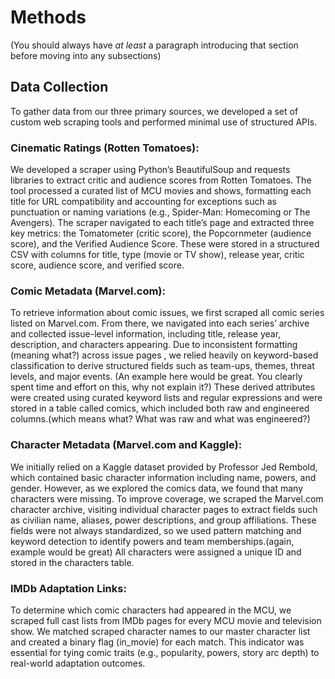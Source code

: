 # Methods

(You should always have _at least_ a paragraph introducing that section before moving into any subsections)

## Data Collection
To gather data from our three primary sources, we developed a set of custom web scraping tools and performed minimal use of structured APIs.

### Cinematic Ratings (Rotten Tomatoes):
We developed a scraper using Python’s BeautifulSoup and requests libraries to extract critic and audience scores from Rotten Tomatoes. The tool processed a curated list of MCU movies and shows, formatting each title for URL compatibility and accounting for exceptions such as punctuation or naming variations (e.g., Spider-Man: Homecoming or The Avengers). The scraper navigated to each title’s page and extracted three key metrics: the Tomatometer (critic score), the Popcornmeter (audience score), and the Verified Audience Score. These were stored in a structured CSV with columns for title, type (movie or TV show), release year, critic score, audience score, and verified score.

### Comic Metadata (Marvel.com):
To retrieve information about comic issues, we first scraped all comic series listed on Marvel.com. From there, we navigated into each series’ archive and collected issue-level information, including title, release year, description, and characters appearing. Due to inconsistent formatting (meaning what?) across issue pages , we relied heavily on keyword-based classification to derive structured fields such as team-ups, themes, threat levels, and major events. (An example here would be great. You clearly spent time and effort on this, why not explain it?) These derived attributes were created using curated keyword lists and regular expressions and were stored in a table called comics, which included both raw and engineered columns.(which means what? What was raw and what was engineered?)

### Character Metadata (Marvel.com and Kaggle):
We initially relied on a Kaggle dataset provided by Professor Jed Rembold, which contained basic character information including name, powers, and gender. However, as we explored the comics data, we found that many characters were missing. To improve coverage, we scraped the Marvel.com character archive, visiting individual character pages to extract fields such as civilian name, aliases, power descriptions, and group affiliations. These fields were not always standardized, so we used pattern matching and keyword detection to identify powers and team memberships.(again, example would be great) All characters were assigned a unique ID and stored in the characters table.

### IMDb Adaptation Links:
To determine which comic characters had appeared in the MCU, we scraped full cast lists from IMDb pages for every MCU movie and television show. We matched scraped character names to our master character list and created a binary flag (in_movie) for each match. This indicator was essential for tying comic traits (e.g., popularity, powers, story arc depth) to real-world adaptation outcomes.

